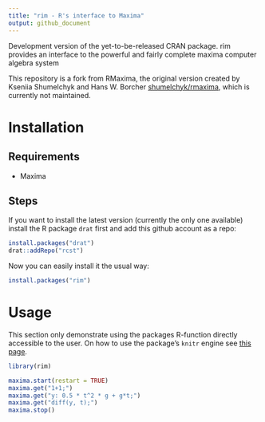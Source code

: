 ```yaml
---
title: "rim - R's interface to Maxima"
output: github_document
---
```


<!-- README.md is generated from README.Rmd. Please edit that file -->

Development version of the yet-to-be-released CRAN package. rim provides an interface to the powerful and fairly complete maxima computer algebra system

This repository is a fork from RMaxima, the original version created by Kseniia Shumelchyk and Hans W. Borcher [shumelchyk/rmaxima](https://github.com/shumelchyk/rmaxima), which is currently not maintained.

# Installation

## Requirements
- Maxima

## Steps

If you want to install the latest version (currently the only one available) install the R package `drat` first and add this github account as a repo:

```r
install.packages("drat")
drat::addRepo("rcst")
```

Now you can easily install it the usual way:

```r
install.packages("rim")
```

# Usage

This section only demonstrate using the packages R-function directly accessible to the user. On how to use the package's `knitr` engine see [this page](https://rcst.github.io/rim).

```r
library(rim)
```

```r
maxima.start(restart = TRUE)
maxima.get("1+1;")
maxima.get("y: 0.5 * t^2 * g + g*t;")
maxima.get("diff(y, t);")
maxima.stop()
```
